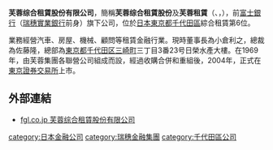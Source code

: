 '''芙蓉综合租賃股份有限公司'''，簡稱'''芙蓉综合租賃股份'''及'''芙蓉租賃'''（{{lang-ja|芙蓉総合リース株式会社}}、{{lang-en|Fuyo General Lease Co., Ltd.}}，{{tyo|8424}}），前[[富士銀行|富士銀行]]（[[瑞穗實業銀行|瑞穗實業銀行]]前身）旗下公司，位於[[日本|日本]][[東京都|東京都]][[千代田區|千代田區]]綜合租賃第6位。

業務經營汽車、房屋、機械、顧問等租賃金融行業。現時董事長為小倉利之，總裁為佐藤隆，總部為[[東京都|東京都]][[千代田区|千代田区]][[三崎町|三崎町]]三丁目3番23号日榮水產大樓。在1969年，由芙蓉集團各聯營公司組成而設，經過收購合併和重組後，2004年，正式在[[東京證券交易所|東京證券交易所]]上市。

==外部連結==
*[http://www.fgl.co.jp/ fgl.co.jp 芙蓉综合租賃股份有限公司] {{Wayback|url=http://www.fgl.co.jp/ |date=20201105071559 }}

{{DEFAULTSORT:Fuyo Sogo Lease}}
[[category:日本金融公司|category:日本金融公司]]
[[category:瑞穗金融集團|category:瑞穗金融集團]]
[[category:千代田區公司|category:千代田區公司]]